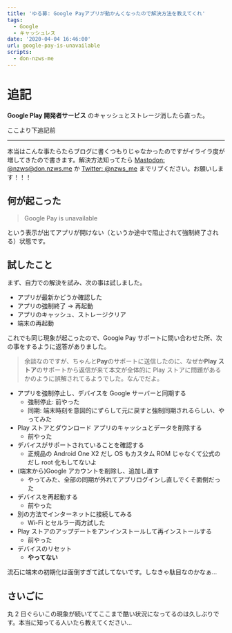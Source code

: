 ```yaml
---
title: 'ゆる募: Google Payアプリが動かんくなったので解決方法を教えてくれ'
tags:
  - Google
  - キャッシュレス
date: '2020-04-04 16:46:00'
url: google-pay-is-unavailable
scripts:
  - don-nzws-me
---
```


# 追記

**Google Play 開発者サービス** のキャッシュとストレージ消したら直った。

ここより下追記前

---

本当はこんな事たらたらブログに書くつもりじゃなかったのですがイライラ度が増してきたので書きます。解決方法知ってたら [Mastodon: @nzws@don.nzws.me](https://don.nzws.me/@nzws) か [Twitter: @nzws_me](https://twitter.com/nzws_me) までリプください。お願いします！！！

## 何が起こった

<MastodonEmbed url="https://don.nzws.me/@nzws/103936163125647012" />

> Google Pay is unavailable

という表示が出てアプリが開けない（というか途中で阻止されて強制終了される）状態です。

## 試したこと

まず、自力での解決を試み、次の事は試しました。

- アプリが最新かどうか確認した
- アプリの強制終了 → 再起動
- アプリのキャッシュ、ストレージクリア
- 端末の再起動

これでも同じ現象が起こったので、Google Pay サポートに問い合わせた所、次の事をするように返答がありました。

> 余談なのですが、ちゃんと**Pay**のサポートに送信したのに、なぜか**Play ストア**のサポートから返信が来て本文が全体的に Play ストアに問題があるかのように誤解されてるようでした。なんでだよ。

- アプリを強制停止し、デバイスを Google サーバーと同期する
  - 強制停止: 前やった
  - 同期: 端末時刻を意図的にずらして元に戻すと強制同期されるらしい、やってみた
- Play ストアとダウンロード アプリのキャッシュとデータを削除する
  - 前やった
- デバイスがサポートされていることを確認する
  - 正規品の Android One X2 だし OS もカスタム ROM じゃなくて公式のだし root 化もしてないよ
- (端末から)Google アカウントを削除し、追加し直す
  - やってみた、全部の同期が外れてアプリログインし直しでくそ面倒だった
- デバイスを再起動する
  - 前やった
- 別の方法でインターネットに接続してみる
  - Wi-Fi とセルラー両方試した
- Play ストアのアップデートをアンインストールして再インストールする
  - 前やった
- デバイスのリセット
  - **やってない**

流石に端末の初期化は面倒すぎて試してないです。しなきゃ駄目なのかなぁ...

## さいごに

丸 2 日ぐらいこの現象が続いててここまで酷い状況になってるのは久しぶりです。本当に知ってる人いたら教えてください...
